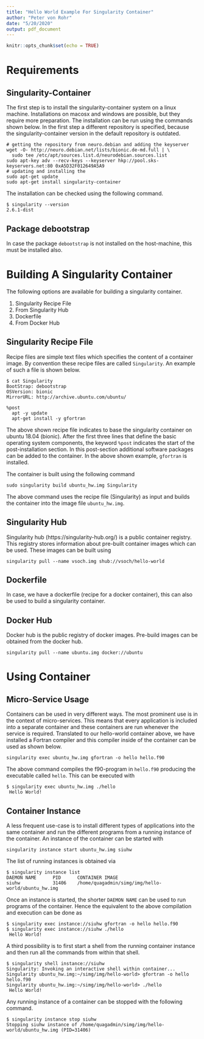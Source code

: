 ```yaml
---
title: "Hello World Example For Singularity Container"
author: "Peter von Rohr"
date: "5/20/2020"
output: pdf_document
---
```


```r
knitr::opts_chunk$set(echo = TRUE)
```

# Requirements
## Singularity-Container
The first step is to install the singularity-container system on a linux machine. Installations on macosx and windows are possible, but they require more preparation. The installation can be run using the commands shown below. In the first step a different repository is specified, because the singularity-container version in the default repository is outdated.

```
# getting the repository from neuro.debian and adding the keyserver
wget -O- http://neuro.debian.net/lists/bionic.de-md.full | \
  sudo tee /etc/apt/sources.list.d/neurodebian.sources.list
sudo apt-key adv --recv-keys --keyserver hkp://pool.sks-keyservers.net:80 0xA5D32F012649A5A9
# updating and installing the 
sudo apt-get update
sudo apt-get install singularity-container
```

The installation can be checked using the following command.

```
$ singularity --version
2.6.1-dist
```

## Package debootstrap
In case the package `debootstrap` is not installed on the host-machine, this must be installed also.


# Building A Singularity Container 
The following options are available for building a singularity container. 

1. Singularity Recipe File
2. From Singularity Hub
3. Dockerfile
4. From Docker Hub


## Singularity Recipe File
Recipe files are simple text files which specifies the content of a container image. By convention these recipe files are called `Singularity`. An example of such a file is shown below.

```
$ cat Singularity 
BootStrap: debootstrap
OSVersion: bionic
MirrorURL: http://archive.ubuntu.com/ubuntu/

%post
  apt -y update
  apt-get install -y gfortran

```

The above shown recipe file indicates to base the singularity container on ubuntu 18.04 (bionic). After the first three lines that define the basic operating system components, the keyword `%post` indicates the start of the post-installation section. In this post-section additional software packages can be added to the container. In the above shown example, `gfortran` is installed. 

The container is built using the following command

```
sudo singularity build ubuntu_hw.img Singularity
```

The above command uses the recipe file (Singularity) as input and builds the container into the image file `ubuntu_hw.img`. 

## Singularity Hub
Singularity hub (https://singularity-hub.org/) is a public container registry. This registry stores information about pre-built container images which can be used. These images can be built using 

```
singularity pull --name vsoch.img shub://vsoch/hello-world
```

## Dockerfile
In case, we have a dockerfile (recipe for a docker container), this can also be used to build a singularity container.

## Docker Hub
Docker hub is the public registry of docker images. Pre-build images can be obtained from the docker hub. 

```
singularity pull --name ubuntu.img docker://ubuntu
```


# Using Container
## Micro-Service Usage
Containers can be used in very different ways. The most prominent use is in the context of micro-services. This means that every application is included into a separate container and these containers are run whenever the service is required. Translated to our hello-world container above, we have installed a Fortran compiler and this compiler inside of the container can be used as shown below.

```
singularity exec ubuntu_hw.img gfortran -o hello hello.f90
```

The above command compiles the f90-program in `hello.f90` producing the executable called `hello`. This can be executed with 

```
$ singularity exec ubuntu_hw.img ./hello
 Hello World!
```


## Container Instance
A less frequent use-case is to install different types of applications into the same container and run the different programs from a running instance of the container. An instance of the container can be started with 

```
singularity instance start ubuntu_hw.img siuhw
```

The list of running instances is obtained via

```
$ singularity instance list
DAEMON NAME      PID      CONTAINER IMAGE
siuhw            31406    /home/quagadmin/simg/img/hello-world/ubuntu_hw.img
```

Once an instance is started, the shorter `DAEMON NAME` can be used to run programs of the container. Hence the equivalent to the above compilation and execution can be done as

```
$ singularity exec instance://siuhw gfortran -o hello hello.f90
$ singularity exec instance://siuhw ./hello
 Hello World!
```

A third possibility is to first start a shell from the running container instance and then run all the commands from within that shell.

```
$ singularity shell instance://siuhw
Singularity: Invoking an interactive shell within container...
Singularity ubuntu_hw.img:~/simg/img/hello-world> gfortran -o hello hello.f90 
Singularity ubuntu_hw.img:~/simg/img/hello-world> ./hello 
 Hello World!

```

Any running instance of a container can be stopped with the following command.

```
$ singularity instance stop siuhw
Stopping siuhw instance of /home/quagadmin/simg/img/hello-world/ubuntu_hw.img (PID=31406)
```







